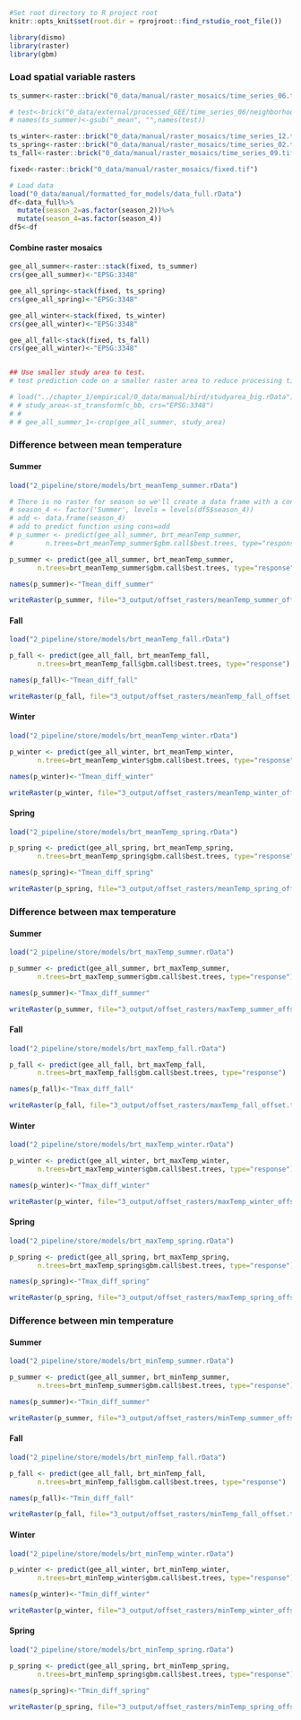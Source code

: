 
```r
#Set root directory to R project root
knitr::opts_knit$set(root.dir = rprojroot::find_rstudio_root_file())
```


```r
library(dismo)
library(raster)
library(gbm)
```


### Load spatial variable rasters {.unnumbered}

```r
ts_summer<-raster::brick("0_data/manual/raster_mosaics/time_series_06.tif")

# test<-brick("0_data/external/processed_GEE/time_series_06/neighborhood_rasters_4s_2021_6-0000065536-0000065536.tif")
# names(ts_summer)<-gsub("_mean", "",names(test))

ts_winter<-raster::brick("0_data/manual/raster_mosaics/time_series_12.tif")
ts_spring<-raster::brick("0_data/manual/raster_mosaics/time_series_02.tif")
ts_fall<-raster::brick("0_data/manual/raster_mosaics/time_series_09.tif")

fixed<-raster::brick("0_data/manual/raster_mosaics/fixed.tif")

# Load data
load("0_data/manual/formatted_for_models/data_full.rData")
df<-data_full%>%
  mutate(season_2=as.factor(season_2))%>%
  mutate(season_4=as.factor(season_4))
df5<-df
```

#### Combine raster mosaics {-}

```r
gee_all_summer<-raster::stack(fixed, ts_summer)
crs(gee_all_summer)<-"EPSG:3348"

gee_all_spring<-stack(fixed, ts_spring)
crs(gee_all_spring)<-"EPSG:3348"

gee_all_winter<-stack(fixed, ts_winter)
crs(gee_all_winter)<-"EPSG:3348"

gee_all_fall<-stack(fixed, ts_fall)
crs(gee_all_winter)<-"EPSG:3348"


## Use smaller study area to test.
# test prediction code on a smaller raster area to reduce processing time

# load("../chapter_1/empirical/0_data/manual/bird/studyarea_big.rData")
# # study_area<-st_transform(c_bb, crs="EPSG:3348")
# # 
# # gee_all_summer_1<-crop(gee_all_summer, study_area)
```

### Difference between mean temperature {.unnumbered}

#### Summer {-}

```r
load("2_pipeline/store/models/brt_meanTemp_summer.rData")

# There is no raster for season so we'll create a data frame with a constant value to plug into the predict function.
# season_4 <- factor('Summer', levels = levels(df5$season_4))
# add <- data.frame(season_4)
# add to predict function using cons=add
# p_summer <- predict(gee_all_summer, brt_meanTemp_summer, 
#        n.trees=brt_meanTemp_summer$gbm.call$best.trees, type="response")

p_summer <- predict(gee_all_summer, brt_meanTemp_summer,
       n.trees=brt_meanTemp_summer$gbm.call$best.trees, type="response")

names(p_summer)<-"Tmean_diff_summer"

writeRaster(p_summer, file="3_output/offset_rasters/meanTemp_summer_offset.tif", format='GTiff', overwrite=TRUE)
```

#### Fall {-}
```r
load("2_pipeline/store/models/brt_meanTemp_fall.rData")

p_fall <- predict(gee_all_fall, brt_meanTemp_fall,
       n.trees=brt_meanTemp_fall$gbm.call$best.trees, type="response")

names(p_fall)<-"Tmean_diff_fall"

writeRaster(p_fall, file="3_output/offset_rasters/meanTemp_fall_offset.tif", format='GTiff', overwrite=TRUE)
```


#### Winter {-}

```r
load("2_pipeline/store/models/brt_meanTemp_winter.rData")

p_winter <- predict(gee_all_winter, brt_meanTemp_winter, 
       n.trees=brt_meanTemp_winter$gbm.call$best.trees, type="response")

names(p_winter)<-"Tmean_diff_winter"

writeRaster(p_winter, file="3_output/offset_rasters/meanTemp_winter_offset.tif", format='GTiff', overwrite=TRUE)
```
 
#### Spring {-}

```r
load("2_pipeline/store/models/brt_meanTemp_spring.rData")

p_spring <- predict(gee_all_spring, brt_meanTemp_spring, 
       n.trees=brt_meanTemp_spring$gbm.call$best.trees, type="response")

names(p_spring)<-"Tmean_diff_spring"

writeRaster(p_spring, file="3_output/offset_rasters/meanTemp_spring_offset.tif", format='GTiff', overwrite=TRUE)
```


### Difference between max temperature {.unnumbered}

#### Summer {-}

```r
load("2_pipeline/store/models/brt_maxTemp_summer.rData")

p_summer <- predict(gee_all_summer, brt_maxTemp_summer, 
       n.trees=brt_maxTemp_summer$gbm.call$best.trees, type="response")

names(p_summer)<-"Tmax_diff_summer"

writeRaster(p_summer, file="3_output/offset_rasters/maxTemp_summer_offset.tif", format='GTiff', overwrite=TRUE)
```

#### Fall {-}
```r
load("2_pipeline/store/models/brt_maxTemp_fall.rData")

p_fall <- predict(gee_all_fall, brt_maxTemp_fall, 
       n.trees=brt_maxTemp_fall$gbm.call$best.trees, type="response")

names(p_fall)<-"Tmax_diff_fall"

writeRaster(p_fall, file="3_output/offset_rasters/maxTemp_fall_offset.tif", format='GTiff', overwrite=TRUE)
```

#### Winter {-}

```r
load("2_pipeline/store/models/brt_maxTemp_winter.rData")

p_winter <- predict(gee_all_winter, brt_maxTemp_winter, 
       n.trees=brt_maxTemp_winter$gbm.call$best.trees, type="response")

names(p_winter)<-"Tmax_diff_winter"

writeRaster(p_winter, file="3_output/offset_rasters/maxTemp_winter_offset.tif", format='GTiff', overwrite=TRUE)
```
 
#### Spring {-}

```r
load("2_pipeline/store/models/brt_maxTemp_spring.rData")

p_spring <- predict(gee_all_spring, brt_maxTemp_spring, 
       n.trees=brt_maxTemp_spring$gbm.call$best.trees, type="response")

names(p_spring)<-"Tmax_diff_spring"

writeRaster(p_spring, file="3_output/offset_rasters/maxTemp_spring_offset.tif", format='GTiff', overwrite=TRUE)
```


### Difference between min temperature {.unnumbered}

#### Summer {-}

```r
load("2_pipeline/store/models/brt_minTemp_summer.rData")

p_summer <- predict(gee_all_summer, brt_minTemp_summer,
       n.trees=brt_minTemp_summer$gbm.call$best.trees, type="response")

names(p_summer)<-"Tmin_diff_summer"

writeRaster(p_summer, file="3_output/offset_rasters/minTemp_summer_offset.tif", format='GTiff', overwrite=TRUE)
```

#### Fall {-}
```r
load("2_pipeline/store/models/brt_minTemp_fall.rData")

p_fall <- predict(gee_all_fall, brt_minTemp_fall, 
       n.trees=brt_minTemp_fall$gbm.call$best.trees, type="response")

names(p_fall)<-"Tmin_diff_fall"

writeRaster(p_fall, file="3_output/offset_rasters/minTemp_fall_offset.tif", format='GTiff', overwrite=TRUE)
```


#### Winter {-}

```r
load("2_pipeline/store/models/brt_minTemp_winter.rData")

p_winter <- predict(gee_all_winter, brt_minTemp_winter,
       n.trees=brt_minTemp_winter$gbm.call$best.trees, type="response")

names(p_winter)<-"Tmin_diff_winter"

writeRaster(p_winter, file="3_output/offset_rasters/minTemp_winter_offset.tif", format='GTiff', overwrite=TRUE)
```
 
#### Spring {-}

```r
load("2_pipeline/store/models/brt_minTemp_spring.rData")

p_spring <- predict(gee_all_spring, brt_minTemp_spring, 
       n.trees=brt_minTemp_spring$gbm.call$best.trees, type="response")

names(p_spring)<-"Tmin_diff_spring"

writeRaster(p_spring, file="3_output/offset_rasters/minTemp_spring_offset.tif", format='GTiff', overwrite=TRUE)
```

